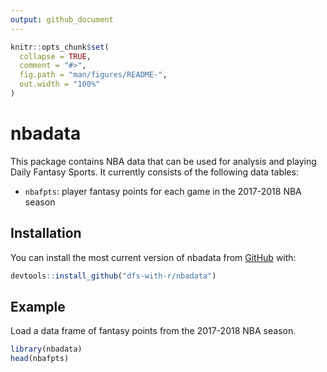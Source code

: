 ```yaml
---
output: github_document
---
```


<!-- README.md is generated from README.Rmd. Please edit that file -->

```r
knitr::opts_chunk$set(
  collapse = TRUE,
  comment = "#>",
  fig.path = "man/figures/README-",
  out.width = "100%"
)
```
# nbadata

This package contains NBA data that can be used for analysis and playing Daily Fantasy Sports. It currently consists of the following data tables:

- `nbafpts`: player fantasy points for each game in the 2017-2018 NBA season

## Installation

You can install the most current version of nbadata from [GitHub](https://github.com/dfs-with-r/nbadata) with:

```r
devtools::install_github("dfs-with-r/nbadata")
```

## Example
Load a data frame of fantasy points from the 2017-2018 NBA season. 

```r
library(nbadata)
head(nbafpts)
```

